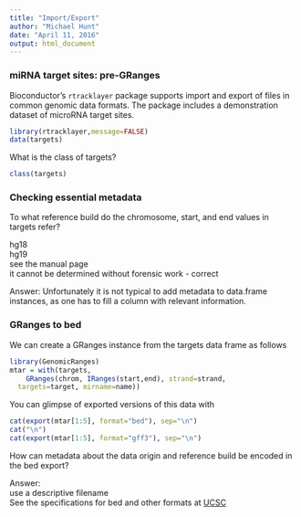 ```yaml
---
title: "Import/Export"
author: "Michael Hunt"
date: "April 11, 2016"
output: html_document
---
```


### miRNA target sites: pre-GRanges

Bioconductor's `rtracklayer` package supports import and export of files in common genomic data formats. The package includes a demonstration dataset of microRNA target sites.

```r
library(rtracklayer,message=FALSE)
data(targets)
```
What is the class of targets?

```r
class(targets)
```

### Checking essential metadata

To what reference build do the chromosome, start, and end values in targets refer?

 hg18  
 hg19  
 see the manual page  
 it cannot be determined without forensic work - correct 
 
Answer:  Unfortunately it is not typical to add metadata to data.frame instances, as one has to fill a column with relevant information.

### GRanges to bed

We can create a GRanges instance from the targets data frame as follows

```r
library(GenomicRanges)
mtar = with(targets,
    GRanges(chrom, IRanges(start,end), strand=strand,
  targets=target, mirname=name))
```
You can glimpse of exported versions of this data with

```r
cat(export(mtar[1:5], format="bed"), sep="\n")
cat("\n")
cat(export(mtar[1:5], format="gff3"), sep="\n")
```
How can metadata about the data origin and reference build be encoded in the bed export?

Answer:  
use a descriptive filename  
See the specifications for bed and other formats at [UCSC](https://genome.ucsc.edu/FAQ/FAQformat.html)

